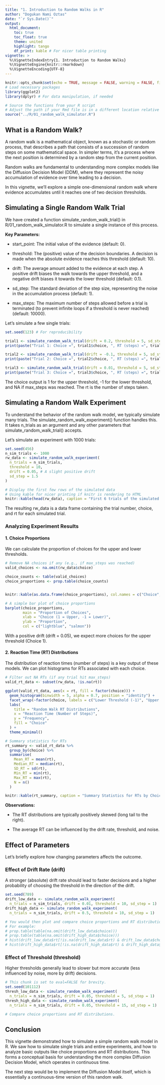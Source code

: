 ```yaml
---
title: "1. Introduction to Random Walks in R"
author: "Dogukan Nami Oztas"
date: "`r Sys.Date()`"
output:
  html_document:
    toc: true
    toc_float: true
    theme: united
    highlight: tango
    df_print: kable # For nicer table printing
vignette: >
  %\VignetteIndexEntry{1. Introduction to Random Walks}
  %\VignetteEngine{knitr::rmarkdown}
  %\VignetteEncoding{UTF-8}
---
```


```r
knitr::opts_chunk$set(echo = TRUE, message = FALSE, warning = FALSE, fig.align = 'center')
# Load necessary packages
library(ggplot2)
library(dplyr) # For data manipulation, if needed

# Source the functions from your R script
# Adjust the path if your Rmd file is in a different location relative to the R script
source("../R/01_random_walk_simulator.R")
```

## What is a Random Walk?

A random walk is a mathematical object, known as a stochastic or random process, that describes a path that consists of a succession of random steps on some mathematical space. In simpler terms, it's a process where the next position is determined by a random step from the current position.

Random walks are fundamental to understanding more complex models like the Diffusion Decision Model (DDM), where they represent the noisy accumulation of evidence over time leading to a decision.

In this vignette, we'll explore a simple one-dimensional random walk where evidence accumulates until it reaches one of two decision thresholds.

## Simulating a Single Random Walk Trial

We have created a function simulate_random_walk_trial() in R/01_random_walk_simulator.R to simulate a single instance of this process.

**Key Parameters:**

-   start_point: The initial value of the evidence (default: 0).

-   threshold: The (positive) value of the decision boundaries. A decision is made when the absolute evidence reaches this threshold (default: 10).

-   drift: The average amount added to the evidence at each step. A positive drift biases the walk towards the upper threshold, and a negative drift biases it towards the lower threshold (default: 0.1).

-   sd_step: The standard deviation of the step size, representing the noise in the accumulation process (default: 1).

-   max_steps: The maximum number of steps allowed before a trial is terminated (to prevent infinite loops if a threshold is never reached) (default: 10000).

Let's simulate a few single trials:

```r
set.seed(123) # For reproducibility

trial1 <- simulate_random_walk_trial(drift = 0.2, threshold = 5, sd_step = 1)
print(paste("Trial 1: Choice =", trial1$choice, ", RT (steps) =", trial1$rt))

trial2 <- simulate_random_walk_trial(drift = -0.1, threshold = 5, sd_step = 1)
print(paste("Trial 2: Choice =", trial2$choice, ", RT (steps) =", trial2$rt))

trial3 <- simulate_random_walk_trial(drift = 0.01, threshold = 5, sd_step = 1, max_steps = 50) # Forcing a potential non-decision
print(paste("Trial 3: Choice =", trial3$choice, ", RT (steps) =", trial3$rt))
```

The choice output is 1 for the upper threshold, -1 for the lower threshold, and NA if max_steps was reached. The rt is the number of steps taken.

## Simulating a Random Walk Experiment

To understand the behavior of the random walk model, we typically simulate many trials. The simulate_random_walk_experiment() function handles this. It takes n_trials as an argument and any other parameters that simulate_random_walk_trial() accepts.

Let's simulate an experiment with 1000 trials:

```r
set.seed(456)
n_sim_trials <- 1000
rw_data <- simulate_random_walk_experiment(
  n_trials = n_sim_trials,
  threshold = 10,
  drift = 0.05, # A slight positive drift
  sd_step = 1.5
)

# Display the first few rows of the simulated data
# Using kable for nicer printing if knitr is rendering to HTML
knitr::kable(head(rw_data), caption = "First 6 trials of the simulated random walk experiment.")
```

The resulting rw_data is a data frame containing the trial number, choice, and rt for each simulated trial.

### Analyzing Experiment Results

#### **1. Choice Proportions**

We can calculate the proportion of choices for the upper and lower thresholds.

```r
# Remove NA choices if any (e.g., if max_steps was reached)
valid_choices <- na.omit(rw_data$choice)

choice_counts <- table(valid_choices)
choice_proportions <- prop.table(choice_counts)


knitr::kable(as.data.frame(choice_proportions), col.names = c("Choice", "Proportion"), caption = "Choice Proportions")

# A simple bar plot of choice proportions
barplot(choice_proportions,
        main = "Proportion of Choices",
        xlab = "Choice (1 = Upper, -1 = Lower)",
        ylab = "Proportion",
        col = c("lightblue", "salmon"))
```

With a positive drift (drift = 0.05), we expect more choices for the upper threshold (Choice 1).

#### **2. Reaction Time (RT) Distributions**

The distribution of reaction times (number of steps) is a key output of these models. We can plot histograms for RTs associated with each choice.

```r
# Filter out NA RTs (if any trial hit max_steps)
valid_rt_data <- subset(rw_data, !is.na(rt))

ggplot(valid_rt_data, aes(x = rt, fill = factor(choice))) +
  geom_histogram(binwidth = 5, alpha = 0.7, position = "identity") +
  facet_wrap(~factor(choice, labels = c("Lower Threshold (-1)", "Upper Threshold (1)"))) +
  labs(
    title = "Random Walk RT Distributions",
    x = "Reaction Time (Number of Steps)",
    y = "Frequency",
    fill = "Choice"
  ) +
  theme_minimal()

# Summary statistics for RTs
rt_summary <- valid_rt_data %>%
  group_by(choice) %>%
  summarise(
    Mean_RT = mean(rt),
    Median_RT = median(rt),
    SD_RT = sd(rt),
    Min_RT = min(rt),
    Max_RT = max(rt),
    N = n()
  )

knitr::kable(rt_summary, caption = "Summary Statistics for RTs by Choice")
```

**Observations:**

-   The RT distributions are typically positively skewed (long tail to the right).

-   The average RT can be influenced by the drift rate, threshold, and noise.

## Effect of Parameters

Let's briefly explore how changing parameters affects the outcome.

### Effect of Drift Rate (drift)

A stronger (absolute) drift rate should lead to faster decisions and a higher probability of choosing the threshold in the direction of the drift.

```r
set.seed(789)
drift_low_data <- simulate_random_walk_experiment(
  n_trials = n_sim_trials, drift = 0.01, threshold = 10, sd_step = 1)
drift_high_data <- simulate_random_walk_experiment(
  n_trials = n_sim_trials, drift = 0.5, threshold = 10, sd_step = 1)

# You would then plot and compare choice proportions and RT distributions for these.
# For example:
# prop.table(table(na.omit(drift_low_data$choice)))
# prop.table(table(na.omit(drift_high_data$choice)))
# hist(drift_low_data$rt[!is.na(drift_low_data$rt) & drift_low_data$choice == 1])
# hist(drift_high_data$rt[!is.na(drift_high_data$rt) & drift_high_data$choice == 1])
```

### Effect of Threshold (threshold)

Higher thresholds generally lead to slower but more accurate (less influenced by noise, more by drift) decisions.

```r
# This chunk is set to eval=FALSE for brevity.
set.seed(101112)
thresh_low_data <- simulate_random_walk_experiment(
  n_trials = n_sim_trials, drift = 0.05, threshold = 5, sd_step = 1)
thresh_high_data <- simulate_random_walk_experiment(
  n_trials = n_sim_trials, drift = 0.05, threshold = 15, sd_step = 1)

# Compare choice proportions and RT distributions.
```

## Conclusion

This vignette demonstrated how to simulate a simple random walk model in R. We saw how to simulate single trials and entire experiments, and how to analyze basic outputs like choice proportions and RT distributions. This forms a conceptual basis for understanding the more complex Diffusion Decision Model, which operates in continuous time.

The next step would be to implement the Diffusion Model itself, which is essentially a continuous-time version of this random walk.
